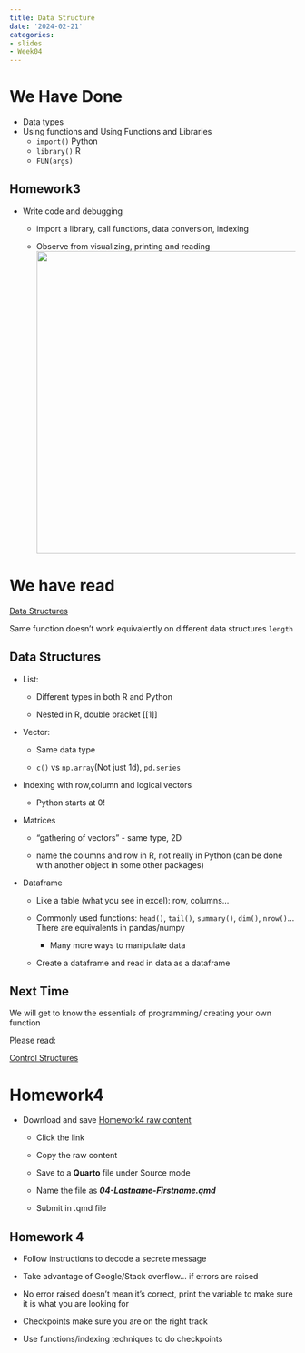 ```yaml
---
title: Data Structure
date: '2024-02-21'
categories:
- slides
- Week04
---
```


# We Have Done {.scrollable}

-   Data types
-   Using functions and Using Functions and Libraries
    -   `import()` Python
    -   `library()` R
    -   `FUN(args)`

## Homework3 {.scrollable}

-   Write code and debugging

    -   import a library, call functions, data conversion, indexing

    -   Observe from visualizing, printing and reading![](fig/hw3.png){width="532"}

# We have read

[Data Structures](https://srvanderplas.github.io/stat-computing-r-python/part-gen-prog/03-data-struct.html)

Same function doesn't work equivalently on different data structures `length`

## Data Structures {.scrollable}

-   List:

    -   Different types in both R and Python

    -   Nested in R, double bracket \[\[1\]\]

-   Vector:

    -   Same data type

    -   `c()` vs `np.array`(Not just 1d), `pd.series`

-   Indexing with row,column and logical vectors

    -   Python starts at 0!

-   Matrices

    -   "gathering of vectors" - same type, 2D

    -   name the columns and row in R, not really in Python (can be done with another object in some other packages)

-   Dataframe

    -   Like a table (what you see in excel): row, columns...

    -   Commonly used functions: `head()`, `tail()`, `summary()`, `dim()`, `nrow()`... There are equivalents in pandas/numpy

        -   Many more ways to manipulate data

    -   Create a dataframe and read in data as a dataframe

::: r-fit-text
# Next Time

We will get to know the essentials of programming/ creating your own function

Please read:

[Control Structures](https://srvanderplas.github.io/stat-computing-r-python/part-gen-prog/04-control-struct.html)
:::

# Homework4 {.scrollable}

-   Download and save [Homework4 raw content](https://raw.githubusercontent.com/srvanderplas/unl-stat151/main/homework/04-cipher.qmd)

    -   Click the link

    -   Copy the raw content

    -   Save to a **Quarto** file under Source mode

    -   Name the file as ***04-Lastname-Firstname.qmd***

    -   Submit in .qmd file

## Homework 4 {.scrollable}

-   Follow instructions to decode a secrete message

-   Take advantage of Google/Stack overflow... if errors are raised

-   No error raised doesn't mean it's correct, print the variable to make sure it is what you are looking for

-   Checkpoints make sure you are on the right track

-   Use functions/indexing techniques to do checkpoints
